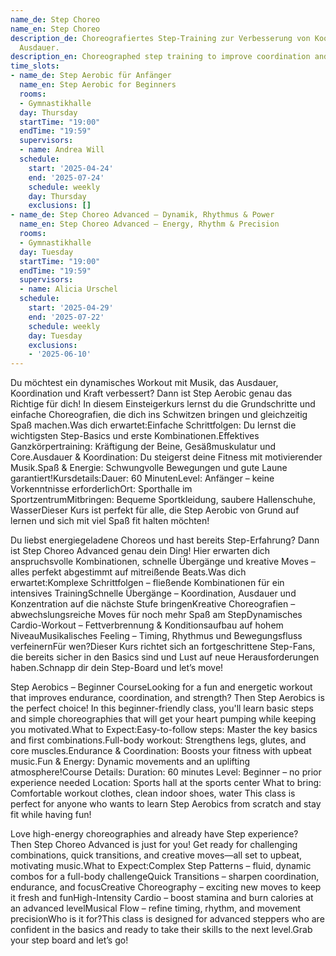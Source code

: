 ```yaml
---
name_de: Step Choreo
name_en: Step Choreo
description_de: Choreografiertes Step-Training zur Verbesserung von Koordination und
  Ausdauer.
description_en: Choreographed step training to improve coordination and endurance.
time_slots:
- name_de: Step Aerobic für Anfänger
  name_en: Step Aerobic for Beginners
  rooms:
  - Gymnastikhalle
  day: Thursday
  startTime: "19:00"
  endTime: "19:59"
  supervisors:
  - name: Andrea Will
  schedule:
    start: '2025-04-24'
    end: '2025-07-24'
    schedule: weekly
    day: Thursday
    exclusions: []
- name_de: Step Choreo Advanced – Dynamik, Rhythmus & Power
  name_en: Step Choreo Advanced – Energy, Rhythm & Precision
  rooms:
  - Gymnastikhalle
  day: Tuesday
  startTime: "19:00"
  endTime: "19:59"
  supervisors:
  - name: Alicia Urschel
  schedule:
    start: '2025-04-29'
    end: '2025-07-22'
    schedule: weekly
    day: Tuesday
    exclusions:
    - '2025-06-10'
---
```


<Locale value="de">
 

 Du möchtest ein&nbsp;dynamisches Workout&nbsp;mit Musik, das Ausdauer,
Koordination und Kraft verbessert? Dann ist&nbsp;Step Aerobic&nbsp;genau das
Richtige für dich! In diesem Einsteigerkurs lernst du
die&nbsp;Grundschritte&nbsp;und einfache Choreografien, die dich ins Schwitzen
bringen und gleichzeitig Spaß machen.Was dich erwartet:Einfache
Schrittfolgen:&nbsp;Du lernst die wichtigsten Step-Basics und erste
Kombinationen.Effektives Ganzkörpertraining:&nbsp;Kräftigung der Beine,
Gesäßmuskulatur und Core.Ausdauer &amp; Koordination:&nbsp;Du steigerst deine
Fitness mit motivierender Musik.Spaß &amp; Energie:&nbsp;Schwungvolle Bewegungen
und gute Laune garantiert!Kursdetails:Dauer:&nbsp;60 MinutenLevel:&nbsp;Anfänger
– keine Vorkenntnisse erforderlichOrt:&nbsp;Sporthalle im
SportzentrumMitbringen:&nbsp;Bequeme Sportkleidung, saubere Hallenschuhe,
WasserDieser Kurs ist perfekt für alle, die Step Aerobic von Grund auf lernen
und sich mit viel Spaß fit halten möchten! 

 Du liebst energiegeladene Choreos und hast bereits Step-Erfahrung? Dann
ist&nbsp;Step Choreo Advanced&nbsp;genau dein Ding! Hier erwarten dich
anspruchsvolle Kombinationen, schnelle Übergänge und kreative Moves – alles
perfekt abgestimmt auf mitreißende Beats.Was dich erwartet:Komplexe
Schrittfolgen&nbsp;– fließende Kombinationen für ein intensives TrainingSchnelle
Übergänge&nbsp;– Koordination, Ausdauer und Konzentration auf die nächste Stufe
bringenKreative Choreografien&nbsp;– abwechslungsreiche Moves für noch mehr Spaß
am StepDynamisches Cardio-Workout&nbsp;– Fettverbrennung &amp; Konditionsaufbau
auf hohem NiveauMusikalisches Feeling&nbsp;– Timing, Rhythmus und Bewegungsfluss
verfeinernFür wen?Dieser Kurs richtet sich an&nbsp;fortgeschrittene Step-Fans,
die bereits sicher in den Basics sind und Lust auf neue Herausforderungen
haben.Schnapp dir dein Step-Board und let’s move!

</Locale>
<Locale value="en">
 

 Step Aerobics – Beginner CourseLooking for a fun and energetic workout that
improves endurance, coordination, and strength? Then Step Aerobics is the
perfect choice! In this beginner-friendly class, you'll learn basic steps and
simple choreographies that will get your heart pumping while keeping you
motivated.What to Expect:Easy-to-follow steps: Master the key basics and first
combinations.Full-body workout: Strengthens legs, glutes, and core
muscles.Endurance &amp; Coordination: Boosts your fitness with upbeat music.Fun
&amp; Energy: Dynamic movements and an uplifting atmosphere!Course Details:
Duration: 60 minutes Level: Beginner – no prior experience needed Location:
Sports hall at the sports center What to bring: Comfortable workout clothes,
clean indoor shoes, water       This class is perfect for anyone who wants to
learn Step Aerobics from scratch and stay fit while having fun! 

 Love high-energy choreographies and already have Step experience? Then&nbsp;Step
Choreo Advanced&nbsp;is just for you! Get ready for challenging combinations,
quick transitions, and creative moves—all set to upbeat, motivating music.What
to Expect:Complex Step Patterns&nbsp;– fluid, dynamic combos for a full-body
challengeQuick Transitions&nbsp;– sharpen coordination, endurance, and
focusCreative Choreography&nbsp;– exciting new moves to keep it fresh and
funHigh-Intensity Cardio&nbsp;– boost stamina and burn calories at an advanced
levelMusical Flow&nbsp;– refine timing, rhythm, and movement precisionWho is it
for?This class is designed for&nbsp;advanced steppers&nbsp;who are confident in
the basics and ready to take their skills to the next level.Grab your step board
and let’s go!

</Locale>
